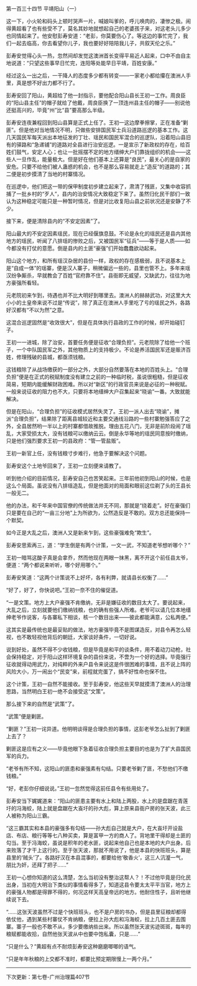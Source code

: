 

第一百三十四节 平靖阳山（一）

这一下，小火轮和码头上顿时哭声一片，喊娘叫爹的，呼儿唤肉的，凄惨之极。闹得黄超看了也有些受不了，莫名其妙地就想起自己的老婆孩子来，对这老头儿多少也同情起来了。他安慰彭寿安道：“老彭，你莫要伤心了。等这边的事忙完了，我们一起去临高，你去看望你儿子，我也要好好陪陪我儿子，共叙天伦之乐。”

彭寿安觉得心头一热，忽然间却发觉这澳洲首长变得平易近人起来，口中不由自主地说道：“只望这些事早日忙完，连阳等处能早日平靖，百姓安康。”

经过这么一出之后，一干降人的态度多少都有转变――一家老小都给攥在澳洲人手里，真是想不好出力都不行了。

彭寿安回了阳山，黄超给了他一封指示，要他配合阳山县长王初一工作。周良臣的“阳山县主任”的帽子就给了他戴，周良臣换了一顶连州县主任的帽子――别说他还挺高兴的，毕竟“州”比“县”要高那么半级。

彭寿安连夜兼程回到阳山县算是正式上任了。王初一这边摩拳擦掌，正在准备“剿匪”。但是他对当地情况不明，只做些安排国民军士兵沿道路巡逻的基本工作。这几天国民军每天派出本地征发的丁壮、瑶民和国民军混合的巡逻队，沿着阳山县旧有的驿路和“急递铺”的道路对全县进行治安巡逻。一是宣示了新政权的存在，给百姓们鼓气，安定人心；也让一批摇摆不定的地方缙绅大户们靠拢组织的机会――这些人一旦作乱，能量极大。但是好在他们基本上还算是“良民”，最关心的是自家的安危。只要不给他们被人蛊惑的机会，也不是那么容易就走上“造反”的道路的；其二便是初步摸清了当地的村寨情况。

在巡逻中，他们把这一带的保甲制度初步建立起来了，肃清了残匪，又集中收容抓捕了一批乡村的“歹人”，县内的治安情况大致稳定下来了。虽然归化民干部们一致认为这种稳定可能只是一种暂时情况，但是对比收复阳山县之前状况还是安静了不少。

接下来，便是清除县内的“不安定因素”了。

阳山最大的不安定因素瑶民，现在已经偃旗息鼓。不论是永化的瑶民还是县内其他地方的瑶民，听闻了八排瑶的惨败之后，又被国民军“征兵”――等于是人质――如今都没有打仗的意愿。倒是县内的土匪“豪强”们开始蠢蠢欲动起来。

阳山这个地方，和所有瑶汉杂居的县份一样，政权的存在感极弱，且不说基本上是“自成一体”的瑶寨，便是汉人寨子，稍微偏远一些的，县里也管不上。多年来瑶汉纷争厮杀，早就教会了百姓“官府靠不住”。县衙即无威望，又缺武力，往往为地方豪强所看轻。

元老院初来乍到，待遇也并不比大明好到哪里去。澳洲人的赫赫武功，对这里大大小小的土皇帝来说不过是“传说”，除了真正在澳洲人手里吃了亏的瑶民之外，各路好汉都有“不以为然”之意。

这混合巡逻固然是“收效很大”，但是在具体执行县政的工作的时候，却开始碰钉子。

王初一一进城，除了治安，首要任务便是征收“合理负担”。元老院除了给他一个班子，一个中队国民军之外，其他物质上的支持极少。不论是养活国民军还是赈济百姓，修理残破的县城，都亟须钱粮。

这钱粮除了从战场缴获的一部分之外，大部分自然要落在本地的百姓头上。“合理负担”便是在正式的税赋制度没有建立之前的一种临时税，虽说很粗糙，但是征收简易，短期内能缓解财政困难。所以对“新区”的行政官员来说是必征的一种税赋。一般来说征收的阻力也不大，只要将本地缙绅大户召集起来“晓谕”一番。大致就能解决。

但是在阳山，“合理负担”的征收模式居然失灵了。王初一派人出去“晓谕”，摊派“合理负担”，结果除了距离县城较近和主要交通线沿路的一些村寨勉强答应了之外，全县居然哟一半以上的村寨都借故推脱。理由五花八门，无非是前阶段闹了瑶乱，大家受损太大，没有钱粮可以缴纳云云。倒是永华等地的瑶民同意按时缴纳，只是他们强烈要求王初一的县政府：“管一管盐贩”。

王初一新官上任，没有钱粮寸步难行，他急于要解决这个问题。

彭寿安这个土地爷回来了，王初一立刻便来请教了。

听到他介绍的目前情况，彭寿安自己也苦笑起来。三年前他初到阳山的时候，也是这么个局面。虽说没有八排瑶造乱，但是他面对的局面和眼前这位剃了头的王县长一般无二。

他的办法，和千年来中国官僚的传统做法并无不同，那就是“绕着走”。好在豪强们只是要在自己的“一亩三分地”上为所欲为，公然造反是不敢的。双方总还能保持一个默契。

如今正是大乱之后，澳洲人又是新来乍到，这些豪强难免“欺生”。

彭寿安思索再三，道：“学生倒是有两个计策，一文一武，不知道老爷想听哪个？”

王初一暗骂这酸子真是会拿乔，然而他现在两眼一抹黑，离不开这个前任县太爷，便道：“两个都说来听听，哪个好用哪个。”

彭寿安笑道：“这两个计策说不上好坏，各有利弊，就请县长权衡了……”

“好了，好了，你快说吧。”王初一奈不住的催促道。

“一是文策。地方上大户豪强不肯缴纳，无非是嫌征收的数目太大了。要说起来，大乱之后，立刻就要他们缴纳钱粮，也的确有些强人所难。老爷可以请几位本地缙绅老爷作说客，与各寨私下相谈，核一个数目出来――彼此都能满意，公私两便。”

这其实是最传统也是最妥贴的做法，地方豪强毕竟不是图谋造反，对县令再怎么轻视，也不敢轻视他背后的朝廷，大家谈好条件，一切好说。

说到好处，虽然不得不少收钱粮，但是毕竟是和平的谈条件，用不着动刀动枪，社会保持稳定，对于阳山这样环境复杂的县份来说，不啻为一个好的选择。毕竟强行征收就得动用武力，对纯粹的外来户县令来说这是件很困难的事情，且不说上阵的风险大小，万一闹出个“民变”来，前程就完蛋了，搞不好性命也保不住。

这个计策，王初一自然不能接收。至于彭寿安，他这些天早就摸清了澳洲人的治理思路，当然明白王初一绝不会接受这“文策”。

那么接下来的自然是“武策”了。

“武策”便是剿匪。

“剿匪？”王初一诧异道。他明明谈得是合理负担的事情，这彭老爷怎么扯到了剿匪上去了？

剿匪这是应有之义――毕竟他眼下急着征收合理负担主要目的也是为了扩大县国民军的兵力。

“老爷有所不知，这阳山的匪患和豪强素有勾结。只要老爷剿了匪，不愁他们不缴钱粮。”

“好，老彭你仔细说说。”王初一忽然觉得这前任县令有些用处了。

彭寿安当下娓娓道来：“阳山的匪患主要有水上和陆上两股，水上的是盘踞在青莲圩的冯海蛟，陆上就是盘踞在大崀圩的孙大彪，算上原来县衙户房的张天波，此三人被称为阳山三霸。

“这三霸其实和本县的豪强多有勾结――孙大彪自己就是大户，在大崀圩开设盐店、布店、粮行等等七八种买卖，算是富甲一方的商人了。背地里干得却是土匪的勾当。至于冯海蛟，虽说是积年的老水匪，说起来他自己也是本地的大户出身。后来败落了才干上这行的。至于张天波，那就不用说了，他是本县的快班班头，算是县里的‘贼头’了。各路好汉在本县混事的，都要给他‘敬香火’，这三人沆瀣一气，朋比为奸，还拜了把子……”

王初一心想你知道的这么清楚，怎么当初没有整治这帮人？！不过他毕竟是归化民出身，当初在大明治下类似的事情看得多了，知道这县令要太太平平当官，地方上的豪强人物都是得罪不得的，何况这样天高皇帝远的地方。他耐住性子，且听他继续说下去。

“……这张天波虽然不过是个快班班头，也不是户房的书办，但是县里征粮却都得依仗他，遇到某些村寨仗不肯纳粮，便拉上孙大彪和冯海蛟，拉上几百土匪去围寨。寨子一般也不敢不从，多少要缴纳些出来。所以虽然张天波劣迹斑斑，每年的粮赋都能收拾，自然他张天波从中也要中饱私囊，只是……”

“只是什么？”黄超有点不耐烦彭寿安这种磨磨唧唧的语气。

“只是年年秋粮的上交都不准时，都要比预定期限慢上一两个月。”

-------------------------------------------------

下次更新：第七卷-广州治理篇407节

